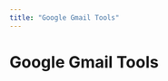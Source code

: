 ```yaml
---
title: "Google Gmail Tools"
---
```

<!-- WARNING: This file is auto-generated by generate_tool_docs.py. Do not edit manually. -->



# Google Gmail Tools

<ToolSearch category="google-workspace" />

